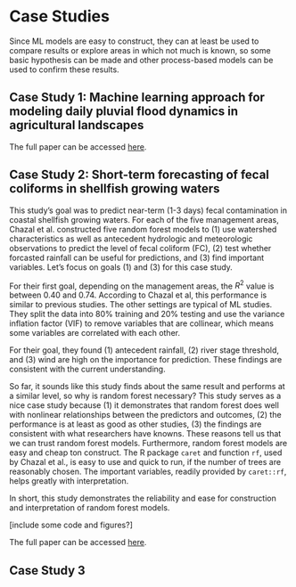 # Case Studies    

Since ML models are easy to construct, they can at least be used to compare results or explore areas in which not much is known, so some basic hypothesis can be made and other process-based models can be used to confirm these results.  

## Case Study 1: Machine learning approach for modeling daily pluvial flood dynamics in agricultural landscapes  

The full paper can be accessed [here](https://www.sciencedirect.com/science/article/pii/S1364815223001445?dgcid=author). 

## Case Study 2: Short-term forecasting of fecal coliforms in shellfish growing waters  

This study's goal was to predict near-term (1-3 days) fecal contamination in coastal shellfish growing waters. For each of the five management areas, Chazal et al. constructed five random forest models to (1) use watershed characteristics as well as antecedent hydrologic and meteorologic observations to predict the level of fecal coliform (FC), (2) test whether forcasted rainfall can be useful for predictions, and (3) find important variables. Let's focus on goals (1) and (3) for this case study.  

For their first goal, depending on the management areas, the $R^2$ value is between 0.40 and 0.74. According to Chazal et al, this performance is similar to previous studies. The other settings are typical of ML studies. They split the data into 80% training and 20% testing and use the variance inflation factor (VIF) to remove variables that are collinear, which means some variables are correlated with each other.  

For their goal, they found (1) antecedent rainfall, (2) river stage threshold, and (3) wind are high on the importance for prediction. These findings are consistent with the current understanding.  

So far, it sounds like this study finds about the same result and performs at a similar level, so why is random forest necessary? This study serves as a nice case study because (1) it demonstrates that random forest does well with nonlinear relationships between the predictors and outcomes, (2) the performance is at least as good as other studies, (3) the findings are consistent with what researchers have knowns. These reasons tell us that we can trust random forest models. Furthermore, random forest models are easy and cheap ton construct. The R package `caret` and function `rf`, used by Chazal et al., is easy to use and quick to run, if the number of trees are reasonably chosen. The important variables, readily provided by `caret::rf`, helps greatly with interpretation. 

In short, this study demonstrates the reliability and ease for construction and interpretation of random forest models.  

[include some code and figures?]


The full paper can be accessed [here](https://www.sciencedirect.com/science/article/pii/S0025326X24000304?via%3Dihub).  

## Case Study 3  


